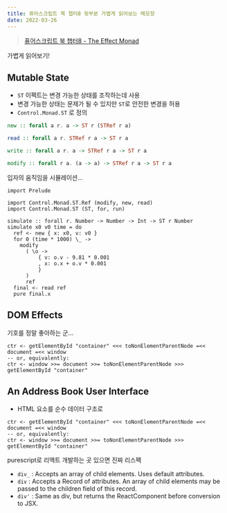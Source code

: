 ```yaml
---
title: 퓨어스크립트 북 챕터8 뒷부분 가볍게 읽어보는 메모장
date: 2022-03-26
---
```


> [퓨어스크립트 북 챕터8 - The Effect Monad](https://book.purescript.org/chapter8.html)

가볍게 읽어보기!

## Mutable State

- `ST` 이펙트는 변경 가능한 상태를 조작하는데 사용
- 변경 가능한 상태는 문제가 될 수 있지만 `ST`로 안전한 변경을 허용
- `Control.Monad.ST` 로 정의

```purescript
new :: forall a r. a -> ST r (STRef r a)

read :: forall a r. STRef r a -> ST r a

write :: forall a r. a -> STRef r a -> ST r a

modify :: forall r a. (a -> a) -> STRef r a -> ST r a
```

입자의 움직임을 시뮬레이션...

```
import Prelude

import Control.Monad.ST.Ref (modify, new, read)
import Control.Monad.ST (ST, for, run)

simulate :: forall r. Number -> Number -> Int -> ST r Number
simulate x0 v0 time = do
  ref <- new { x: x0, v: v0 }
  for 0 (time * 1000) \_ ->
    modify
      ( \o ->
          { v: o.v - 9.81 * 0.001
          , x: o.x + o.v * 0.001
          }
      )
      ref
  final <- read ref
  pure final.x
```


## DOM Effects

기호를 정말 좋아하는 군...

```
ctr <- getElementById "container" <<< toNonElementParentNode =<< document =<< window
-- or, equivalently:
ctr <- window >>= document >>= toNonElementParentNode >>> getElementById "container"
```

## An Address Book User Interface

- HTML 요소를 순수 데이터 구조로

```
ctr <- getElementById "container" <<< toNonElementParentNode =<< document =<< window
-- or, equivalently:
ctr <- window >>= document >>= toNonElementParentNode >>> getElementById "container"
```

purescript로 리액트 개발하는 곳 있으면 진짜 리스펙

- `div_` : Accepts an array of child elements. Uses default attributes.
- `div` : Accepts a Record of attributes. An array of child elements may be passed to the children field of this record.
- `div'` : Same as div, but returns the ReactComponent before conversion to JSX.
